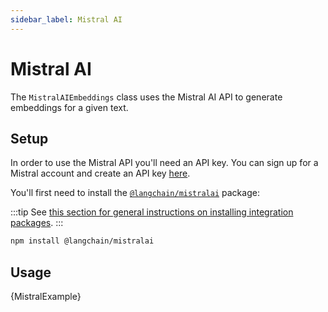 ```yaml
---
sidebar_label: Mistral AI
---
```


# Mistral AI

The `MistralAIEmbeddings` class uses the Mistral AI API to generate embeddings for a given text.

## Setup

In order to use the Mistral API you'll need an API key. You can sign up for a Mistral account and create an API key [here](https://console.mistral.ai/).

You'll first need to install the [`@langchain/mistralai`](https://www.npmjs.com/package/@langchain/mistralai) package:

:::tip
See [this section for general instructions on installing integration packages](/docs/get_started/installation#installing-integration-packages).
:::

```bash npm2yarn
npm install @langchain/mistralai
```

## Usage


<CodeBlock language="typescript">{MistralExample}</CodeBlock>
